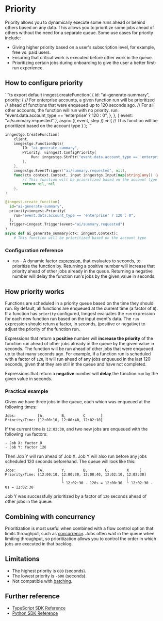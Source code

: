 

# Priority

Priority allows you to dynamically execute some runs ahead or behind others based on any data. This allows you to prioritize some jobs ahead of others without the need for a separate queue. Some use cases for priority include:

* Giving higher priority based on a user's subscription level, for example, free vs. paid users.
* Ensuring that critical work is executed before other work in the queue.
* Prioritizing certain jobs during onboarding to give the user a better first-run experience.

## How to configure priority

<CodeGroup forceTabs>
```ts
export default inngest.createFunction(
  {
    id: "ai-generate-summary",
    priority: {
      // For enterprise accounts, a given function run will be prioritized
      // ahead of functions that were enqueued up to 120 seconds ago.
      // For all other accounts, the function will run with no priority.
      run: "event.data.account_type == 'enterprise' ? 120 : 0",
    },
  },
  { event: "ai/summary.requested" },
  async ({ event, step }) => {
    // This function will be prioritized based on the account type
  }
);
```

```go {{ title: "Go" }}
inngestgo.CreateFunction(
	client,
	inngestgo.FunctionOpts{
		ID: "ai-generate-summary",
		Priority: &inngest.ConfigPriority{
			Run: inngestgo.StrPtr("event.data.account_type == 'enterprise' ? 120 : 0"),
		},
	},
	inngestgo.EventTrigger("ai/summary.requested", nil),
	func(ctx context.Context, input inngestgo.Input[map[string]any]) (any, error) {
		// This function will be prioritized based on the account type
		return nil, nil
	},
)
```

```py {{ title: "Python" }}
@inngest.create_function(
  id="ai-generate-summary",
  priority=inngest.Priority(
    run="event.data.account_type == 'enterprise' ? 120 : 0",
  ),
  trigger=inngest.Trigger(event="ai/summary.requested")
)
async def ai_generate_summary(ctx: inngest.Context):
    # This function will be prioritized based on the account type
```

</CodeGroup>

### Configuration reference

* `run` - A dynamic factor [expression](/docs/guides/writing-expressions), that evaluates to seconds, to prioritize the function by. Returning a positive number will increase that priority ahead of other jobs already in the queue. Returning a negative number will delay the function run's jobs by the given value in seconds.

## How priority works

Functions are scheduled in a priority queue based on the time they should run. By default, all functions are enqueued at the current time (a factor of `0`). If a function has `priority` configured, Inngest evaluates the `run` expression for each new function run based on the input event's data. The `run` expression should return a factor, in seconds, (positive or negative) to adjust the priority of the function run.

Expressions that return a **positive** number will **increase the priority** of the function run ahead of other jobs already in the queue by the given value in seconds. The function will be run ahead of other jobs that were enqueued up to that many seconds ago. For example, if a function run is scheduled with a factor of `120`, it will run ahead of any jobs enqueued in the last 120 seconds, given that they are still in the queue and have not completed.

Expressions that return a **negative** number will **delay** the function run by the given value in seconds.

### Practical example

Given we have three jobs in the queue, each which was enqueued at the following times:

```plaintext
Jobs:          [A,        B,        C       ]
Priority/Time: [12:00:10, 12:00:40, 12:02:10]
```

If the current time is `12:02:30`, and two new jobs are enqueued with the following `run` factors:

```plaintext
- Job X: factor 0
- Job Y: factor 120
```

Then Job Y will run ahead of Job X. Job Y will also run before any jobs scheduled 120 seconds beforehand. The queue will look like this:

```plaintext
Jobs:          [A,        Y,        B,        C,        X     ]
Priority/Time: [12:00:10, 12:00:30, 12:00:40, 12:02:10, 12:02:30]
                          │                             │
                          └ 12:02:30 - 120s = 12:00:30  └ 12:02:30 - 0s = 12:02:30
```

Job Y was successfully prioritized by a factor of `120` seconds ahead of other jobs in the queue.

## Combining with concurrency

Prioritization is most useful when combined with a flow control option that limits throughput, such as [concurrency](/docs/guides/concurrency). Jobs often wait in the queue when limiting throughput, so prioritization allows you to control the order in which jobs are executed in that backlog.

## Limitations

* The highest priority is `600` (seconds).
* The lowest priority is `-600` (seconds).
* Not compatible with [batching](/docs/guides/batching).

## Further reference

* [TypeScript SDK Reference](/docs/reference/functions/run-priority)
* [Python SDK Reference](/docs/reference/python/functions/create#configuration)